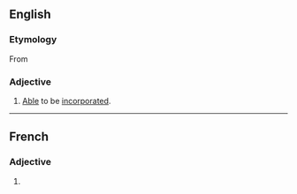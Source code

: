 ==English==

===Etymology===
From {{etyl|frm|en}} {{m|frm|incorporable}}

===Adjective===
{{en-adj|-}}

# [[able#English|Able]] to be [[incorporate#English|incorporate]]d.
----
==French==

===Adjective===
{{fr-adj}}

# {{l|en|incorporable}}